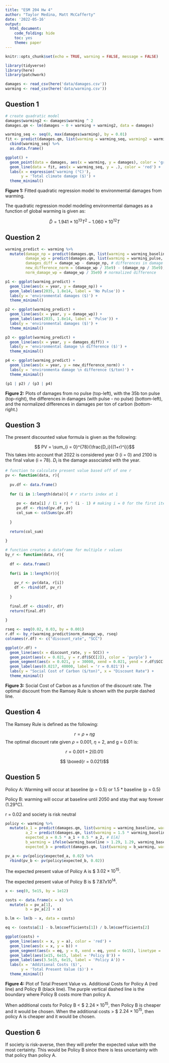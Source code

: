 ```yaml
---
title: "ESM 204 Hw 4"
author: "Taylor Medina, Matt McCafferty"
date: '2022-05-16'
output:
  html_document: 
    code_folding: hide
    toc: yes
    theme: paper
---
```


```r
knitr::opts_chunk$set(echo = TRUE, warning = FALSE, message = FALSE)

library(tidyverse)
library(here)
library(patchwork)
```

```r
damages <- read_csv(here('data/damages.csv'))
warming <- read_csv(here('data/warming.csv'))
```

## Question 1

```r
# create quadratic model
damages$warming2 <- damages$warming ^ 2
damages.qm <- lm(damages ~ 0 + warming + warming2, data = damages)

warming_seq <- seq(0, max(damages$warming), by = 0.01)
fit <- predict(damages.qm, list(warming = warming_seq, warming2 = warming_seq ^ 2)) %>% 
  cbind(warming_seq) %>% 
  as.data.frame()

ggplot() +
  geom_point(data = damages, aes(x = warming, y = damages), color = 'grey') +
  geom_line(data = fit, aes(x = warming_seq, y = .), color = 'red') +
  labs(x = expression('warming (°C)'),
       y = 'Total climate damage ($)') +
  theme_minimal()
```

**Figure 1:** Fitted quadratic regression model to environmental damages from warming.

The quadratic regression model modeling environmental damages as a function of global warming is given as:

$$ \hat D = 1.941 \times 10^{13} T ^ 2 - 1.060 \times 10^{12} T $$

## Question 2

```r
warming_predict <- warming %>% 
  mutate(damage_np = predict(damages.qm, list(warming = warming_baseline, warming2 = warming_baseline^2)), # damage without pulse
         damage_wp = predict(damages.qm, list(warming = warming_pulse, warming2 = warming_pulse^2)), # damage with pulse
         damages_diff = damage_wp - damage_np, # differences in damage
         new_difference_norm = (damage_wp / 35e9) - (damage_np / 35e9),
         norm_damage_wp = damage_wp / 35e9) # normalized difference

p1 <- ggplot(warming_predict) +
  geom_line(aes(x = year, y = damage_np)) +
  geom_label(aes(2035, 1.8e14, label = 'No Pulse')) +
  labs(y = 'environmental damages ($)') +
  theme_minimal()

p2 <- ggplot(warming_predict) +
  geom_line(aes(x = year, y = damage_wp)) +
  geom_label(aes(2035, 1.8e14, label = 'Pulse')) +
  labs(y = 'environmental damages ($)') +
  theme_minimal()

p3 <- ggplot(warming_predict) +
  geom_line(aes(x = year, y = damages_diff)) +
  labs(y = 'environmental damage \n difference ($)') +
  theme_minimal()

p4 <- ggplot(warming_predict) +
  geom_line(aes(x = year, y = new_difference_norm)) +
  labs(y = 'environmenta damage \n difference ($/ton)') +
  theme_minimal()

(p1 | p2) / (p3 | p4)

```

**Figure 2:** Plots of damages from no pulse (top-left), with the 35b ton pulse (top-right), the differences in damages (with pulse - no pulse) (bottom-left), and the normalized differences in damages per ton of carbon (bottom-right.)

## Question 3

The present discounted value formula is given as the following:

$$ PV = \sum_{i = 0}^{78}{\frac{D_i}{(1+r)^i}}$$ This takes into account that 2022 is considered year 0 (i = 0) and 2100 is the final value (i = 78). $D_i$ is the damage associated with the year.

```r
# function to calculate present value based off of one r
pv <- function(data, r){
  
  pv.df <- data.frame()
  
  for (i in 1:length(data)){ # r starts index at 1
  
     pv <- data[i] / (1 + r) ^ (i - 1) # making i = 0 for the first iteration
     pv.df <- rbind(pv.df, pv)
     col_sum <- colSums(pv.df)
     
  }
  
  return(col_sum)
  
}

# function creates a dataframe for multiple r values
by_r <- function(data, r){
  
  df <- data.frame()
  
  for(i in 1:length(r)){
    
    pv_r <- pv(data, r[i])
    df <- rbind(df, pv_r)
    
  }
  
  final.df <- cbind(r, df)
  return(final.df)
  
}

rseq <- seq(0.02, 0.03, by = 0.001) 
r.df <- by_r(warming_predict$norm_damage_wp, rseq) 
colnames(r.df) <- c("discount_rate", "SCC")

ggplot(r.df) +
  geom_line(aes(x = discount_rate, y = SCC)) +
  geom_point(aes(x = 0.021, y = r.df$SCC[2]), color = 'purple') +
  geom_segment(aes(x = 0.021, y = 30000, xend = 0.021, yend = r.df$SCC[2]), linetype = 'dashed', color = 'purple') +
  geom_label(aes(0.0217, 40000, label = 'r = 0.021')) +
  labs(y = "Social Cost of Carbon ($/ton)", x = "Discount Rate") +
  theme_minimal()
```

**Figure 3:** Social Cost of Carbon as a function of the discount rate. The optimal discount from the Ramsey Rule is shown with the purple dashed line.

## Question 4

The Ramsey Rule is defined as the following:

$$ r = \rho + \eta g $$ The optimal discount rate given $\rho$ = 0.001, $\eta$ = 2, and g = 0.01 is:

$$ r = 0.001 + 2(0.01) $$

$$ \boxed{r = 0.021}$$

## Question 5

Policy A: Warming will occur at baseline (p = 0.5) or 1.5 \* baseline (p = 0.5)

Policy B: warming will occur at baseline until 2050 and stay that way forever (1.29°C).

r = 0.02 and society is risk neutral

```r
policy <- warming %>% 
  mutate(a_1 = predict(damages.qm, list(warming = warming_baseline, warming2 = warming_baseline ^ 2)), # Policy A baseline
         a_2 = predict(damages.qm, list(warming = 1.5 * warming_baseline, warming2 = (1.5 * warming_baseline) ^ 2)), # 1.5 * policy A
         expected_a = 0.5 * a_1 + 0.5 * a_2, # E[A]
         b_warming = ifelse(warming_baseline > 1.29, 1.29, warming_baseline), # modifies warming so it levels off after 1.29 C
         expected_b = predict(damages.qm, list(warming = b_warming, warming2 = b_warming ^ 2))) # E[B]

pv_a <- pv(policy$expected_a, 0.02) %>% 
  rbind(pv_b <- pv(policy$expected_b, 0.02)) 
```

The expected present value of Policy A is \$ $3.02 \times 10^{15}$.

The expected present value of Policy B is \$ $7.87 x 10^{14}$.

```r
x <- seq(0, 5e15, by = 1e12)

costs <- data.frame(x = x) %>% 
  mutate(a = pv_a[1],
         b = pv_a[2] + x)

b.lm <- lm(b ~ x, data = costs)

eq <- (costs$a[1] - b.lm$coefficients[1]) / b.lm$coefficients[2]

ggplot(costs) +
  geom_line(aes(x = x, y = a), color = 'red') +
  geom_line(aes(x = x, y = b)) +
  geom_segment(aes(x = eq, y = 0, xend = eq, yend = 6e15), linetype = 'dashed', color = 'purple') +
  geom_label(aes(1e15, 6e15, label = 'Policy B')) +
  geom_label(aes(3.5e15, 6e15, label = 'Policy A')) +
  labs(x = 'Additional Costs ($)',
       y = 'Total Present Value ($)') +
  theme_minimal()
```

**Figure 4:** Plot of Total Present Value vs. Additional Costs for Policy A (red line) and Policy B (black line). The purple vertical dashed line is the boundary where Policy B costs more than policy A.

When additional costs for Policy B <  \$ $2.24 \times 10^{15}$, then Policy B is cheaper and it would be chosen. When the additional costs > \$ $2.24 \times 10^{15}$, then policy A is cheaper and it would be chosen. 

## Question 6

If society is risk-averse, then they will prefer the expected value with the most certainty. This would be Policy B since there is less uncertainty with that policy than policy A. 
